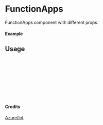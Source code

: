 
<Meta of={FunctionApps} title="Azure/Iot/FunctionApps" />

# FunctionApps

FunctionApps component with different props.

#### Example

<Canvas of={FunctionApps.Primary} />

## Usage

```ts
import { FunctionApps } from "yadl-ui";

const Example = () => {
  return (
      <FunctionApps />
  );
};

export default Example;
```

#### Credits
[Azure/Iot](https://learn.microsoft.com/en-us/azure/architecture/icons/)
